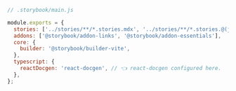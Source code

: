```js
// .storybook/main.js

module.exports = {
  stories: ['../stories/**/*.stories.mdx', '../stories/**/*.stories.@(js|jsx|ts|tsx)'],
  addons: ['@storybook/addon-links', '@storybook/addon-essentials'],
  core: {
    builder: '@storybook/builder-vite',
  },
  typescript: {
    reactDocgen: 'react-docgen', // 👈 react-docgen configured here.
  },
};
```

